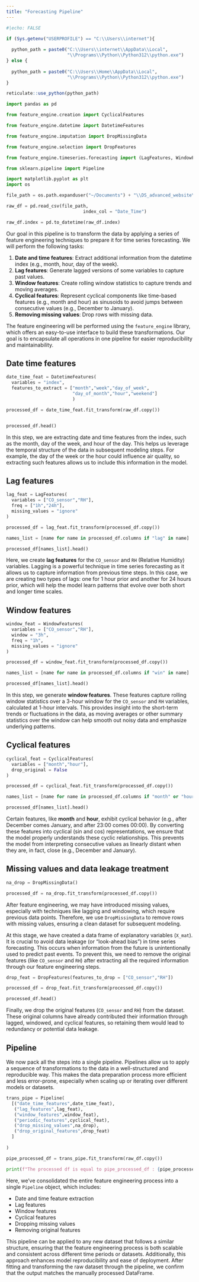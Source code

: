 ```yaml
---
title: "Forecasting Pipeline"
---
```


```r
#|echo: FALSE

if (Sys.getenv("USERPROFILE") == "C:\\Users\\internet"){
  
  python_path = paste0("C:\\Users\\internet\\AppData\\Local",
                       "\\Programs\\Python\\Python312\\python.exe")
} else {
  
  python_path = paste0("C:\\Users\\Home\\AppData\\Local",
                       "\\Programs\\Python\\Python312\\python.exe")
}

reticulate::use_python(python_path)

```

```python

import pandas as pd

from feature_engine.creation import CyclicalFeatures

from feature_engine.datetime import DatetimeFeatures

from feature_engine.imputation import DropMissingData

from feature_engine.selection import DropFeatures 

from feature_engine.timeseries.forecasting import (LagFeatures, WindowFeatures)

from sklearn.pipeline import Pipeline

import matplotlib.pyplot as plt
import os 

```

```python

file_path = os.path.expanduser("~/Documents") + "\\DS_advanced_website\\data\\example_air_quality.csv"

raw_df = pd.read_csv(file_path,
                             index_col = "Date_Time")

raw_df.index = pd.to_datetime(raw_df.index)

```

Our goal in this pipeline is to transform the data by applying a series of feature engineering techniques to prepare it for time series forecasting. We will perform the following tasks:

1. **Date and time features**: Extract additional information from the datetime index (e.g., month, hour, day of the week).
2. **Lag features**: Generate lagged versions of some variables to capture past values.
3. **Window features**: Create rolling window statistics to capture trends and moving averages.
4. **Cyclical features**: Represent cyclical components like time-based features (e.g., month and hour) as sinusoids to avoid jumps between consecutive values (e.g., December to January).
5. **Removing missing values**: Drop rows with missing data.

The feature engineering will be performed using the `feature_engine` library, which offers an easy-to-use interface to build these transformations. Our goal is to encapsulate all operations in one pipeline for easier reproducibility and maintainability.

## Date time features

```python

date_time_feat = DatetimeFeatures(
  variables = "index",
  features_to_extract = ["month","week","day_of_week",
                         "day_of_month","hour","weekend"]
                         )

processed_df = date_time_feat.fit_transform(raw_df.copy())


processed_df.head()

```

In this step, we are extracting date and time features from the index, such as the month, day of the week, and hour of the day. This helps us leverage the temporal structure of the data in subsequent modeling steps. For example, the day of the week or the hour could influence air quality, so extracting such features allows us to include this information in the model.

## Lag features

```python

lag_feat = LagFeatures(
  variables = ["CO_sensor","RH"],
  freq = ["1h","24h"],
  missing_values = "ignore"
)

processed_df = lag_feat.fit_transform(processed_df.copy())

names_list = [name for name in processed_df.columns if "lag" in name]

processed_df[names_list].head()

```

Here, we create **lag features** for the `CO_sensor` and `RH` (Relative Humidity) variables. Lagging is a powerful technique in time series forecasting as it allows us to capture information from previous time steps. In this case, we are creating two types of lags: one for 1 hour prior and another for 24 hours prior, which will help the model learn patterns that evolve over both short and longer time scales.

## Window features

```python

window_feat = WindowFeatures(
  variables = ["CO_sensor","RH"],
  window = "3h",
  freq = "1h",
  missing_values = "ignore"
)

processed_df = window_feat.fit_transform(processed_df.copy())

names_list = [name for name in processed_df.columns if "win" in name]

processed_df[names_list].head()

```

In this step, we generate **window features**. These features capture rolling window statistics over a 3-hour window for the `CO_sensor` and `RH` variables, calculated at 1-hour intervals. This provides insight into the short-term trends or fluctuations in the data, as moving averages or other summary statistics over the window can help smooth out noisy data and emphasize underlying patterns.


## Cyclical features

```python

cyclical_feat = CyclicalFeatures(
  variables = ["month","hour"],
  drop_original = False
)

processed_df = cyclical_feat.fit_transform(processed_df.copy())

names_list = [name for name in processed_df.columns if "month" or "hour" in name]

processed_df[names_list].head()

```

Certain features, like **month** and **hour**, exhibit cyclical behavior (e.g., after December comes January, and after 23:00 comes 00:00). By converting these features into cyclical (sin and cos) representations, we ensure that the model properly understands these cyclic relationships. This prevents the model from interpreting consecutive values as linearly distant when they are, in fact, close (e.g., December and January).

## Missing values and data leakage treatment

```python

na_drop = DropMissingData()

processed_df = na_drop.fit_transform(processed_df.copy())

```

After feature engineering, we may have introduced missing values, especially with techniques like lagging and windowing, which require previous data points. Therefore, we use `DropMissingData` to remove rows with missing values, ensuring a clean dataset for subsequent modeling.

At this stage, we have created a data frame of explanatory variables (`X_mat`). It is crucial to avoid data leakage (or "look-ahead bias") in time series forecasting. This occurs when information from the future is unintentionally used to predict past events. To prevent this, we need to remove the original features (like `CO_sensor` and `RH`) after extracting all the required information through our feature engineering steps.

```python

drop_feat = DropFeatures(features_to_drop = ["CO_sensor","RH"])

processed_df = drop_feat.fit_transform(processed_df.copy())

processed_df.head()

```

Finally, we drop the original features (`CO_sensor` and `RH`) from the dataset. These original columns have already contributed their information through lagged, windowed, and cyclical features, so retaining them would lead to redundancy or potential data leakage.

## Pipeline

We now pack all the steps into a single pipeline. Pipelines allow us to apply a sequence of transformations to the data in a well-structured and reproducible way. This makes the data preparation process more efficient and less error-prone, especially when scaling up or iterating over different models or datasets.

```python

trans_pipe = Pipeline(
  [("date_time_features",date_time_feat),
   ("lag_features",lag_feat),
   ("window_features",window_feat),
   ("periodic_features",cyclical_feat),
   ("drop_missing_values",na_drop),
   ("drop_original_features",drop_feat)
  ]
  
)

pipe_processed_df = trans_pipe.fit_transform(raw_df.copy())

print(f"The processed df is equal to pipe_processed_df : {pipe_processed_df.equals(processed_df)}")

```

Here, we've consolidated the entire feature engineering process into a single `Pipeline` object, which includes:

- Date and time feature extraction
- Lag features
- Window features
- Cyclical features
- Dropping missing values
- Removing original features

This pipeline can be applied to any new dataset that follows a similar structure, ensuring that the feature engineering process is both scalable and consistent across different time periods or datasets. Additionally, this approach enhances model reproducibility and ease of deployment. After fitting and transforming the raw dataset through the pipeline, we confirm that the output matches the manually processed DataFrame.